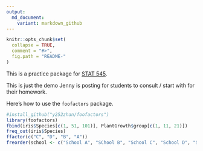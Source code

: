 ```yaml
---
output:
  md_document:
    variant: markdown_github
---
```


<!-- README.md is generated from README.Rmd. Please edit that file -->

```r
knitr::opts_chunk$set(
  collapse = TRUE,
  comment = "#>",
  fig.path = "README-"
)
```

This is a practice package for [STAT 545](http://stat545-ubc.github.io).

This is just the demo Jenny is posting for students to consult / start with for their homework.

Here's how to use the `foofactors` package.


```r
#install_github("y252zhan/foofactors")
library(foofactors)
fbind(iris$Species[c(1, 51, 101)], PlantGrowth$group[c(1, 11, 21)])
freq_out(iris$Species)
ffactor(c("C", "D", "B", "A"))
freorder(school <- c("School A", "SChool B", "School C", "School D", "School E", "School F"), N <- c(25,28,12,22,30,25))
```

